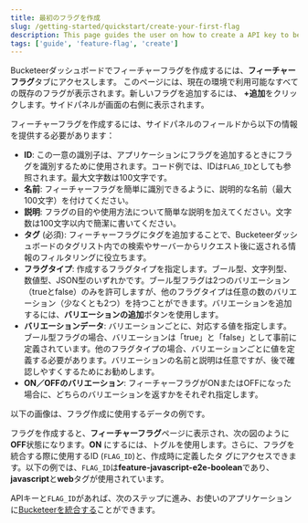 ```yaml
---
title: 最初のフラグを作成
slug: /getting-started/quickstart/create-your-first-flag
description: This page guides the user on how to create a API key to be used with a feature flag.
tags: ['guide', 'feature-flag', 'create']
---
```



Bucketeerダッシュボードでフィーチャーフラグを作成するには、**フィーチャーフラグ**タブにアクセスします。
このページには、現在の環境で利用可能なすべての既存のフラグが表示されます。新しいフラグを追加するには、
**+追加**をクリックします。サイドパネルが画面の右側に表示されます。

フィーチャーフラグを作成するには、サイドパネルのフィールドから以下の情報を提供する必要があります：

- **ID**: この一意の識別子は、アプリケーションにフラグを追加するときにフラグを識別するために使用されます。コード例では、IDは`FLAG_ID`としても参照されます。最大文字数は100文字です。
- **名前**: フィーチャーフラグを簡単に識別できるように、説明的な名前（最大100文字）を付けてください。
- **説明**: フラグの目的や使用方法について簡単な説明を加えてください。文字数は100文字以内で簡潔に書いてください。
- **タグ** (必須): フィーチャーフラグにタグを追加することで、Bucketeerダッシュボードのタグリスト内での検索やサーバーからリクエスト後に返される情報のフィルタリングに役立ちます。
- **フラグタイプ**: 作成するフラグタイプを指定します。ブール型、文字列型、数値型、JSON型のいずれかです。ブール型フラグは2つのバリエーション（trueとfalse）のみを許可しますが、他のフラグタイプは任意の数のバリエーション（少なくとも2つ）を持つことができます。バリエーションを追加するには、**バリエーションの追加**ボタンを使用します。
- **バリエーションデータ**: バリエーションごとに、対応する値を指定します。ブール型フラグの場合、バリエーションは「true」と「false」として事前に定義されています。他のフラグタイプの場合、バリエーションごとに値を定義する必要があります。バリエーションの名前と説明は任意ですが、後で確認しやすくするためにお勧めします。
- **ON／OFFのバリエーション**: フィーチャーフラグがONまたはOFFになった場合に、どちらのバリエーションを返すかをそれぞれ指定します。

以下の画像は、フラグ作成に使用するデータの例です。

<CenteredImg
  imgURL="img/getting-started/quickstart/create-feature-flag.png"
  alt="create feature flag panel"
  wSize="400px"
  borderWidth="1px"
/>

フラグを作成すると、**フィーチャーフラグ**ページに表示され、次の図のように**OFF**状態になります。**ON**
にするには、トグルを使用します。さらに、フラグを統合する際に使用するID (`FLAG_ID`)と、作成時に定義したタ
グにアクセスできます。以下の例では、`FLAG_ID`は**feature-javascript-e2e-boolean**であり、**javascript**と**web**タグが使用されています。

<CenteredImg
  imgURL="img/getting-started/quickstart/created-feature-flag.png"
  alt="created feature flag"
  borderWidth="1px"
/>

APIキーと`FLAG_ID`があれば、次のステップに進み、お使いのアプリケーションに[Bucketeerを統合する](/getting-started/quickstart/integrate-bucketeer)ことができます。
